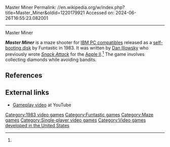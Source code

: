 Master Miner
Permalink: //en.wikipedia.org/w/index.php?title=Master_Miner&oldid=1220179921
Accessed on: 2024-06-26T16:55:23.082001



------
Master Miner
{{refimprove|date=April 2018}}

{{Infobox video game
|title  = Master Miner
|image = Master Miner cover.png
|developer = [[Dan Illowsky]]<ref name="giantlist">{{cite web|last1=Hague|first1=James|title=The Giant List of Classic Game Programmers|url=https://dadgum.com/giantlist/}}</ref>
|publisher = Funtastic
|designer = 
|engine = 
|released = 1983
|genre = [[List of maze video games|Maze]]
|modes = [[Single-player]]
|platforms = [[IBM Personal Computer|IBM PC]]
}}
'''''Master Miner''''' is a maze shooter for [[IBM PC compatible]]s  released as a [[self-booting disk]] by Funtastic in 1983. It was written  by [[Dan Illowsky]] who previously wrote ''[[Snack Attack]]'' for the [[Apple II series|Apple II]].<ref name=giantlist/> The game involves collecting diamonds while avoiding bandits.

==References==
{{reflist}}

==External links==
*[https://www.youtube.com/watch?v=UKLub5kgSgY Gameplay video] at YouTube

[[Category:1983 video games]]
[[Category:Funtastic games]]
[[Category:Maze games]]
[[Category:Single-player video games]]
[[Category:Video games developed in the United States]]


{{computer-game-stub}}